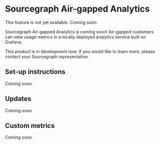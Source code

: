 # Sourcegraph Air-gapped Analytics

<Callout type="note">This feature is not yet available. Coming soon.</Callout>

Sourcegraph Air-gapped Analytics is coming soon! Air-gapped customers can view usage metrics in a locally deployed analytics service built on Grafana.

This product is in development now. If you would like to learn more, please contact your Sourcegraph representative.

## Set-up instructions

Coming soon.

## Updates

Coming soon.

## Custom metrics

Coming soon.
